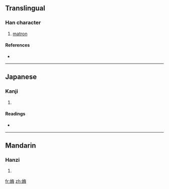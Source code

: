 ==Translingual==

===Han character===
{{Han char|rn=38|rad=女|as=07|sn=10|four=|canj=女人田卜 (VOWY)}}

# [[matron]]

====References====
* {{Han ref|kx=0262.080|dkj=06296|dj=0528.290|hdz=21052.110|uh=5A12|ud=23058}}

----

==Japanese==

===Kanji===
{{ja-kanji|grade=|rs=女07}}

# {{defn|Japanese}}

====Readings====
* {{ja-readings|on=[[ぼ]] (bo), [[も]] (mo)|kun=[[うば]] (uba)}}

----

==Mandarin==

===Hanzi===
{{cmn-hanzi|pin=[[wǔ]] ([[wu3]])|wg=wu<sup>3</sup>}}

# {{defn|Mandarin}}

[[fr:娒]]
[[zh:娒]]